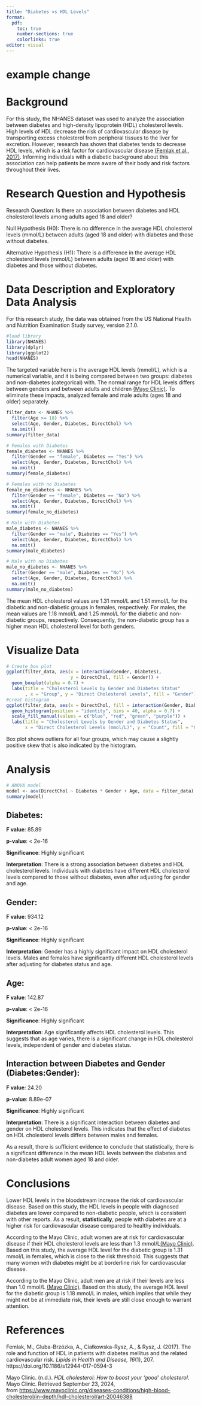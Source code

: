 ---
title: "Diabetes vs HDL Levels"
format: 
  pdf:
    toc: true
    number-sections: true
    colorlinks: true
editor: visual
---

# example change

# Background

For this study, the NHANES dataset was used to analyze the association between diabetes and high-density lipoprotein (HDL) cholesterol levels. High levels of HDL decrease the risk of cardiovascular disease by transporting excess cholesterol from peripheral tissues to the liver for excretion. However, research has shown that diabetes tends to decrease HDL levels, which is a risk factor for cardiovascular disease [(Femlak et al., 2017)](https://doi.org/10.1186/s12944-017-0594-3). Informing individuals with a diabetic background about this association can help patients be more aware of their body and risk factors throughout their lives.

# Research Question and Hypothesis

Research Question: Is there an association between diabetes and HDL cholesterol levels among adults aged 18 and older?

Null Hypothesis (H0): There is no difference in the average HDL cholesterol levels (mmol/L) between adults (aged 18 and older) with diabetes and those without diabetes.

Alternative Hypothesis (H1): There is a difference in the average HDL cholesterol levels (mmol/L) between adults (aged 18 and older) with diabetes and those without diabetes.

# Data Description and Exploratory Data Analysis

For this research study, the data was obtained from the US National Health and Nutrition Examination Study survey, version 2.1.0.

```{r, message=FALSE, warning=FALSE}
#load library
library(NHANES)
library(dplyr)
library(ggplot2)
head(NHANES)
```

The targeted variable here is the average HDL levels (mmol/L), which is a numerical variable, and it is being compared between two groups: diabetes and non-diabetes (categorical) with. The normal range for HDL levels differs between genders and between adults and children [(Mayo Clinic)](https://www.mayoclinic.org/diseases-conditions/high-blood-cholesterol/in-depth/hdl-cholesterol/art-20046388). To eliminate these impacts, analyzed female and male adults (ages 18 and older) separately.

```{r}
filter_data <- NHANES %>%
  filter(Age >= 18) %>%
  select(Age, Gender, Diabetes, DirectChol) %>%
  na.omit()
summary(filter_data)

# Females with Diabetes
female_diabetes <- NHANES %>%
  filter(Gender == "female", Diabetes == "Yes") %>% 
  select(Age, Gender, Diabetes, DirectChol) %>% 
  na.omit()
summary(female_diabetes)

# Females with no Diabetes
female_no_diabetes <- NHANES %>%
  filter(Gender == "female", Diabetes == "No") %>% 
  select(Age, Gender, Diabetes, DirectChol) %>% 
  na.omit()
summary(female_no_diabetes)

# Male with Diabetes
male_diabetes <- NHANES %>%
  filter(Gender == "male", Diabetes == "Yes") %>% 
  select(Age, Gender, Diabetes, DirectChol) %>% 
  na.omit()
summary(male_diabetes)

# Male with no Diabetes
male_no_diabetes <- NHANES %>%
  filter(Gender == "male", Diabetes == "No") %>% 
  select(Age, Gender, Diabetes, DirectChol) %>% 
  na.omit()
summary(male_no_diabetes)

```

The mean HDL cholesterol values are 1.31 mmol/L and 1.51 mmol/L for the diabetic and non-diabetic groups in females, respectively. For males, the mean values are 1.18 mmol/L and 1.25 mmol/L for the diabetic and non-diabetic groups, respectively. Consequently, the non-diabetic group has a higher mean HDL cholesterol level for both genders.

# Visualize Data

```{r}
# Create box plot 
ggplot(filter_data, aes(x = interaction(Gender, Diabetes), 
                        y = DirectChol, fill = Gender)) + 
  geom_boxplot(alpha = 0.7) + 
  labs(title = "Cholesterol Levels by Gender and Diabetes Status"
       , x = "Group", y = "Direct Cholesterol Levels", fill = "Gender") + theme_minimal()
#creat histogram
ggplot(filter_data, aes(x = DirectChol, fill = interaction(Gender, Diabetes))) +
  geom_histogram(position = "identity", bins = 40, alpha = 0.7) +
  scale_fill_manual(values = c("blue", "red", "green", "purple")) +
  labs(title = "Cholesterol Levels by Gender and Diabetes Status",
       x = "Direct Cholesterol Levels (mmol/L)", y = "Count", fill = "Group") + theme_bw()
```

Box plot shows outliers for all four groups, which may cause a slightly positive skew that is also indicated by the histogram.

# Analysis

```{r}
# ANOVA model
model <- aov(DirectChol ~ Diabetes * Gender + Age, data = filter_data)
summary(model)


```

## **Diabetes:**

**F value**: 85.89

**p-value**: \< 2e-16

**Significance**: Highly significant

**Interpretation**: There is a strong association between diabetes and HDL cholesterol levels. Individuals with diabetes have different HDL cholesterol levels compared to those without diabetes, even after adjusting for gender and age.

## **Gender:**

**F value**: 934.12

**p-value**: \< 2e-16

**Significance**: Highly significant

**Interpretation**: Gender has a highly significant impact on HDL cholesterol levels. Males and females have significantly different HDL cholesterol levels after adjusting for diabetes status and age.

## **Age:**

**F value**: 142.87

**p-value**: \< 2e-16

**Significance**: Highly significant

**Interpretation**: Age significantly affects HDL cholesterol levels. This suggests that as age varies, there is a significant change in HDL cholesterol levels, independent of gender and diabetes status.

## **Interaction between Diabetes and Gender (Diabetes:Gender):**

**F value**: 24.20

**p-value**: 8.89e-07

**Significance**: Highly significant

**Interpretation**: There is a significant interaction between diabetes and gender on HDL cholesterol levels. This indicates that the effect of diabetes on HDL cholesterol levels differs between males and females.

As a result, there is sufficient evidence to conclude that statistically, there is a significant difference in the mean HDL levels between the diabetes and non-diabetes adult women aged 18 and older.

# Conclusions

Lower HDL levels in the bloodstream increase the risk of cardiovascular disease. Based on this study, the HDL levels in people with diagnosed diabetes are lower compared to non-diabetic people, which is consistent with other reports. As a result, **statistically**, people with diabetes are at a higher risk for cardiovascular disease compared to healthy individuals.

According to the Mayo Clinic, adult women are at risk for cardiovascular disease if their HDL cholesterol levels are less than 1.3 mmol/L[(Mayo Clinic)](https://www.mayoclinic.org/diseases-conditions/high-blood-cholesterol/in-depth/hdl-cholesterol/art-20046388). Based on this study, the average HDL level for the diabetic group is 1.31 mmol/L in females, which is close to the risk threshold. This suggests that many women with diabetes might be at borderline risk for cardiovascular disease.

According to the Mayo Clinic, adult men are at risk if their levels are less than 1.0 mmol/L [(Mayo Clinic)](https://www.mayoclinic.org/diseases-conditions/high-blood-cholesterol/in-depth/hdl-cholesterol/art-20046388). Based on this study, the average HDL level for the diabetic group is 1.18 mmol/L in males, which implies that while they might not be at immediate risk, their levels are still close enough to warrant attention.

# References

Femlak, M., Gluba-Brzózka, A., Ciałkowska-Rysz, A., & Rysz, J. (2017). The role and function of HDL in patients with diabetes mellitus and the related cardiovascular risk. *Lipids in Health and Disease, 16*(1), 207. https://doi.org/10.1186/s12944-017-0594-3

Mayo Clinic. (n.d.). *HDL cholesterol: How to boost your ‘good’ cholesterol*. Mayo Clinic. Retrieved September 23, 2024, from <https://www.mayoclinic.org/diseases-conditions/high-blood-cholesterol/in-depth/hdl-cholesterol/art-20046388>

# 
